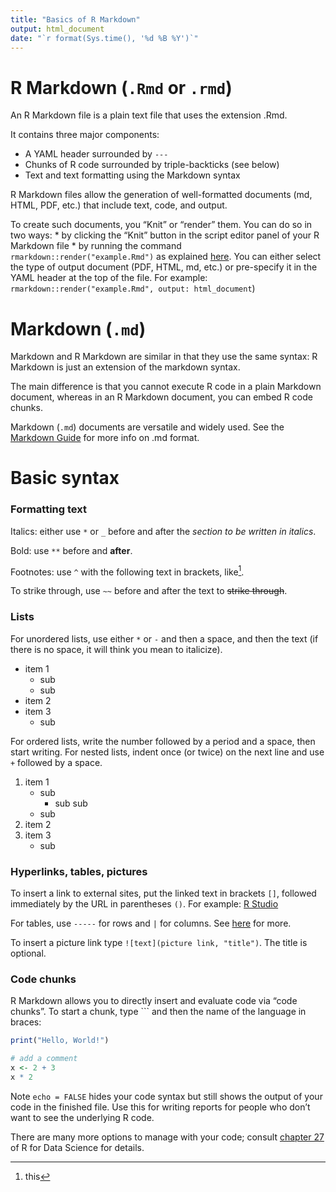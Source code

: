 ```yaml
---
title: "Basics of R Markdown"
output: html_document
date: "`r format(Sys.time(), '%d %B %Y')`"
---
```



# R Markdown (`.Rmd` or `.rmd`)

An R Markdown file is a plain text file that uses the extension .Rmd. 

It contains three major components:

* A YAML header surrounded by `---`
* Chunks of R code surrounded by triple-backticks (see below)
* Text and text formatting using the Markdown syntax
  
R Markdown files allow the generation of well-formatted documents (md, HTML, PDF, etc.) that include text, code, and output.

To create such documents, you “Knit” or “render” them. You can do so in two ways: 
* by clicking the “Knit” button in the script editor panel of your R Markdown file
* by running the command `rmarkdown::render("example.Rmd")` as explained [here](https://pkgs.rstudio.com/rmarkdown/reference/render.html). You can either select the type of output document (PDF, HTML, md, etc.) or pre-specify it in the YAML header at the top of the file. For example: `rmarkdown::render("example.Rmd", output: html_document`)


# Markdown (`.md`)

Markdown and R Markdown are similar in that they use the same syntax: R Markdown is just an extension of the markdown syntax.

The main difference is that you cannot execute R code in a plain Markdown document, whereas in an R Markdown document, you can embed R code chunks. 

Markdown (`.md`) documents are versatile and widely used. See the [Markdown Guide](https://www.markdownguide.org/getting-started/) for more info on .md format.


# Basic syntax

### Formatting text

Italics: either use `*` or `_` before and after the *section to be written in italics*. 

Bold: use `**` before and **after**. 

Footnotes: use `^` with the following text in brackets, like^[this]. 

To strike through, use `~~` before and after the text to ~~strike through~~. 


### Lists

For unordered lists, use either `*` or `-` and then a space, and then the text (if there is no space, it will think you mean to italicize). 

* item 1
  + sub
  + sub
* item 2
* item 3
  + sub
  
For ordered lists, write the number followed by a period and a space, then start writing. For nested lists, indent once (or twice) on the next line and use `+` followed by a space. 

1. item 1
    + sub
        + sub sub
    + sub
2. item 2
3. item 3
    + sub


### Hyperlinks, tables, pictures

To insert a link to external sites, put the linked text in brackets `[]`, followed immediately by the URL in parentheses `()`. 
For example: [R Studio](https://www.rstudio.com/)

For tables, use `-----` for rows and `|` for columns. See [here](https://www.markdownguide.org/extended-syntax/) for more.

To insert a picture link type `![text](picture link, "title")`. The title is optional.


### Code chunks

R Markdown allows you to directly insert and evaluate code via "code chunks". To start a chunk, type ``` and then the name of the language in braces:

```r
print("Hello, World!")
```

```r
# add a comment
x <- 2 + 3
x * 2 
```

Note `echo = FALSE` hides your code syntax but still shows the output of your code in the finished file. Use this for writing reports for people who don’t want to see the underlying R code.

There are many more options to manage with your code; consult [chapter 27](https://r4ds.had.co.nz/r-markdown.html) of R for Data Science for details.
